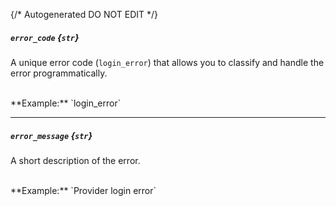 {/* Autogenerated DO NOT EDIT  */}
##### `error_code` *{`str`}*
A unique error code (`login_error`) that allows you to classify and handle the error programmatically.

<br/>
**Example:** `login_error`

---
##### `error_message` *{`str`}*
A short description of the error.

<br/>
**Example:** `Provider login error`



